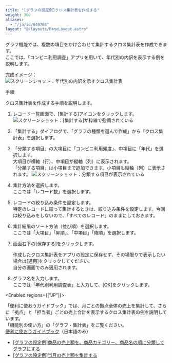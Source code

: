 ```yaml
---
title: "[グラフの設定例]クロス集計表を作成する"
weight: 300
aliases:
  - "/ja/id/040763"
layout: "@/layouts/PageLayout.astro"
---
```




グラフ機能では、複数の項目をかけ合わせて集計するクロス集計表を作成できます。  
ここでは、「コンビニ利用調査」アプリを用いて、年代別の内訳を表示する例を説明します。

完成イメージ：  
<Img src="/k/kintone/img-ja/pivot_table01.png" alt="スクリーンショット：年代別の内訳を示すクロス集計表" />

<Heading id="summarize_pivot_table_10">手順</Heading>

クロス集計表を作成する手順を説明します。

1. レコード一覧画面で、[集計する]アイコンをクリックします。
   <Img src="/k/kintone/img-ja/pivot_table02.png" alt="スクリーンショット：[集計する]が枠線で強調されている" />

1. 「集計する」ダイアログで、「グラフの種類を選んで作成」から「クロス集計表」を選択します。  

1. 「分類する項目」の大項目に「コンビニ利用頻度」、中項目に「年代」を選択します。  
   大項目が横軸（行）、中項目が縦軸（列）に表示されます。  
   「分類する項目」は小項目まで追加できます。小項目も縦軸（列）に表示されます。
   <Img src="/k/kintone/img-ja/pivot_table03.png" alt="スクリーンショット：分類する項目が表示されている" />

1. 集計方法を選択します。  
   ここでは「レコード数」を選択します。

1. レコードの絞り込み条件を設定します。  
   特定のレコードに絞って集計するときは、絞り込み条件を設定します。今回は絞り込みをしないので、「すべてのレコード」のままにしておきます。

1. 集計結果のソート方法（並び順）を選択します。  
  ここでは「大項目」「昇順」、「中項目」「降順」を選択します。

1. 画面右下の[保存する]をクリックします。

   <Note>

   作成したクロス集計表をアプリの設定に保存せず、その場限りで表示したい場合は[適用]をクリックしてください。  
   自分の画面でのみ適用されます。

   </Note>

1. グラフ名を入力します。  
   ここでは「年代別利用調査表」と入力して、[OK]をクリックします。

<Enabled regions={["JP"]}>

<Hint>

「便利に使おうガイドブック」では、月ごとの拠点全体の売上を集計して、さらに「拠点」と「担当者」ごとの売上合計を表示するクロス集計表の例を説明しています。  
「機能別の使い方」の「グラフ・集計表」をご覧ください。  
[便利に使おうガイドブック](https://kintone.cybozu.co.jp/material/)（日本語のみ）

</Hint>

</Enabled>

<Reference>

* [[グラフの設定例]商品の売上額を、商品カテゴリー、商品名の順に分類してグラフにする](/k/ja/id/040585.html)
* [[グラフの設定例]当月の売上額を集計する](/k/ja/id/040584.html)

</Reference>
